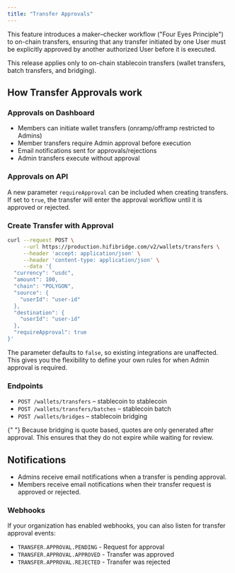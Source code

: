 ```yaml
---
title: "Transfer Approvals"
---
```


This feature introduces a maker–checker workflow ("Four Eyes Principle") to on-chain transfers, ensuring that any transfer initiated by one User must be explicitly approved by another authorized User before it is executed.

<Note>
  This release applies only to on-chain stablecoin transfers (wallet transfers,
  batch transfers, and bridging).
</Note>

## How Transfer Approvals work

### Approvals on Dashboard

- Members can initiate wallet transfers (onramp/offramp restricted to Admins)
- Member transfers require Admin approval before execution
- Email notifications sent for approvals/rejections
- Admin transfers execute without approval

### Approvals on API

A new parameter `requireApproval` can be included when creating transfers. If set to `true`, the transfer will enter the approval workflow until it is approved or rejected.

### Create Transfer with Approval

```bash
curl --request POST \
     --url https://production.hifibridge.com/v2/wallets/transfers \
     --header 'accept: application/json' \
     --header 'content-type: application/json' \
     --data '{
  "currency": "usdc",
  "amount": 100,
  "chain": "POLYGON",
  "source": {
    "userId": "user-id"
  },
  "destination": {
    "userId": "user-id"
  },
  "requireApproval": true
}'
```

The parameter defaults to `false`, so existing integrations are unaffected. This gives you the flexibility to define your own rules for when Admin approval is required.

### Endpoints

- `POST /wallets/transfers` – stablecoin to stablecoin
- `POST /wallets/transfers/batches` – stablecoin batch
- `POST /wallets/bridges` – stablecoin bridging

<Note>
  {" "}
  Because bridging is quote based, quotes are only generated after approval. This
  ensures that they do not expire while waiting for review.
</Note>

## Notifications

- Admins receive email notifications when a transfer is pending approval.
- Members receive email notifications when their transfer request is approved or rejected.

### Webhooks

If your organization has enabled webhooks, you can also listen for transfer approval events:

- `TRANSFER.APPROVAL.PENDING` - Request for approval
- `TRANSFER.APPROVAL.APPROVED` - Transfer was approved
- `TRANSFER.APPROVAL.REJECTED` - Transfer was rejected
